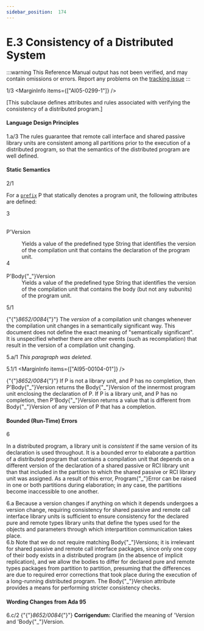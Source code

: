 ```yaml
---
sidebar_position:  174
---
```


# E.3 Consistency of a Distributed System

:::warning
This Reference Manual output has not been verified,
and may contain omissions or errors.
Report any problems on the [tracking issue](https://github.com/ada-lang-io/ada-lang-io/issues/20)
:::


<MarginText>1/3</MarginText>
<MarginInfo items={["AI05-0299-1"]} />
<p>[This subclause defines attributes and rules associated with verifying the consistency of a distributed program.] <br /></p>


#### Language Design Principles

<AnnotatedOnly>
<MarginText>1.a/3</MarginText>
<MarginInfo items={["AI05-0248-1"]} />
<Admonition type="aarm" aarm="note">
The rules guarantee that remote call interface and shared passive library units are consistent among all partitions prior to the execution of a distributed program, so that the semantics of the distributed program are well defined.<br />
</Admonition>
</AnnotatedOnly>


#### Static Semantics

<MarginText>2/1</MarginText>
<p>For a <code><a href="../AA-4/AA-4.1#S0093">prefix</a></code> P that statically denotes a program unit, the following attributes are defined: <br /></p>

<MarginText>3</MarginText>
<dt><br/>P'Version</dt>
<dl>
<dd>Yields a value of the predefined type String that identifies the version of the compilation unit that contains the declaration of the program unit.<br /></dd>
<MarginText>4</MarginText>
<dt><br/>P'Body{"_"}Version</dt>
<dd>Yields a value of the predefined type String that identifies the version of the compilation unit that contains the body (but not any subunits) of the program unit. <br /></dd>
</dl>
<MarginText>5/1</MarginText>
<MarginInfo items={["AI95-00104-01"]} />
<p>{"{"}<em>8652/0084</em>{"}"} The <em>version</em> of a compilation unit changes whenever the compilation unit changes in a semantically significant way. This document does not define the exact meaning of "semantically significant". It is unspecified whether there are other events (such as recompilation) that result in the version of a compilation unit changing. <br /></p>

<AnnotatedOnly>
<MarginText>5.a/1</MarginText>
<Admonition type="aarm" aarm="note">
<em>This paragraph was deleted.</em><br />
</Admonition>
</AnnotatedOnly>

<MarginText>5.1/1</MarginText>
<MarginInfo items={["AI95-00104-01"]} />
<p>{"{"}<em>8652/0084</em>{"}"} If P is not a library unit, and P has no completion, then P'Body{"_"}Version returns the Body{"_"}Version of the innermost program unit enclosing the declaration of P. If P is a library unit, and P has no completion, then P'Body{"_"}Version returns a value that is different from Body{"_"}Version of any version of P that has a completion. <br /></p>


#### Bounded (Run-Time) Errors

<MarginText>6</MarginText>
<p>In a distributed program, a library unit is <em>consistent</em> if the same version of its declaration is used throughout. It is a bounded error to elaborate a partition of a distributed program that contains a compilation unit that depends on a different version of the declaration of a shared passive or RCI library unit than that included in the partition to which the shared passive or RCI library unit was assigned. As a result of this error, Program{"_"}Error can be raised in one or both partitions during elaboration; in any case, the partitions become inaccessible to one another. <br /></p>

<AnnotatedOnly>
<MarginText>6.a</MarginText>
<Admonition type="aarm" aarm="ramification">
<strong></strong>Because a version changes if anything on which it depends undergoes a version change, requiring consistency for shared passive and remote call interface library units is sufficient to ensure consistency for the declared pure and remote types library units that define the types used for the objects and parameters through which interpartition communication takes place.<br />
</Admonition>
</AnnotatedOnly>

<AnnotatedOnly>
<MarginText>6.b</MarginText>
<Admonition type="aarm" aarm="note">
Note that we do not require matching Body{"_"}Versions; it is irrelevant for shared passive and remote call interface packages, since only one copy of their body exists in a distributed program (in the absence of implicit replication), and we allow the bodies to differ for declared pure and remote types packages from partition to partition, presuming that the differences are due to required error corrections that took place during the execution of a long-running distributed program. The Body{"_"}Version attribute provides a means for performing stricter consistency checks. <br />
</Admonition>
</AnnotatedOnly>

<AnnotatedOnly>

#### Wording Changes from Ada 95

</AnnotatedOnly>
<AnnotatedOnly>
<MarginText>6.c/2</MarginText>
<MarginInfo items={["AI95-00104-01"]} />
<Admonition type="aarm" aarm="note">
{"{"}<em>8652/0084</em>{"}"} <strong>Corrigendum:</strong> Clarified the meaning of 'Version and 'Body{"_"}Version. <br />
</Admonition>
</AnnotatedOnly>

